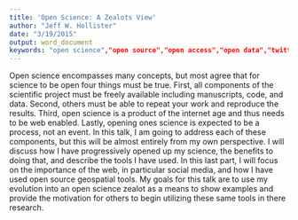 ```yaml
---
title: 'Open Science: A Zealots View'
author: "Jeff W. Hollister"
date: "3/19/2015"
output: word_document
keywords: "open science","open source","open access","open data","twitter","github","reproducible research"
---
```


Open science encompasses many concepts, but most agree that for science to be open four things must be true. First, all components of the scientific project must be freely available including manuscripts, code, and data.  Second, others must be able to repeat your work and reproduce the results.  Third, open science is a product of the internet age and thus needs to be web enabled.  Lastly, opening ones science is expected to be a process, not an event.  In this talk, I am going to address each of these components, but this will be almost entirely from my own perspective. I will discuss how I have progressively opened up my science, the benefits to doing that, and describe the tools I have used.  In this last part, I will focus on the importance of the web, in particular social media, and how I have used open source geospatial tools.  My goals for this talk are to use my evolution into an open science zealot as a means to show examples and provide the motivation for others to begin utilizing these same tools in there research. 


